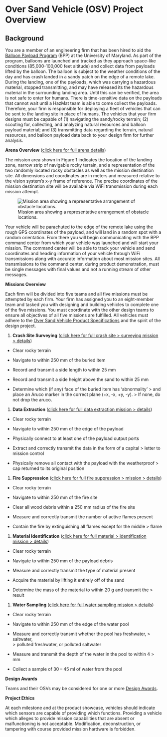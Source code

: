 # Over Sand Vehicle (OSV) Project Overview

## Background

You are a member of an engineering firm that has been hired to aid the [<u>Balloon Payload Program</u>](https://md.spacegrant.org/mdsgc-programs/balloon-payload-program/) (BPP) at the University of Maryland. As part of the program, balloons are launched and tracked as they approach space-like conditions (85,000-100,000 feet altitude) and collect data from payloads lifted by the balloon. The balloon is subject to the weather conditions of the day and has crash landed in a sandy patch on the edge of a remote lake. During the landing, one of the payloads, which was carrying a hazardous material, stopped transmitting, and may have released its the hazardous material in the surrounding landing area. Until this can be verified, the area is not safe to enter for humans. There is time-sensitive data on the payloads that cannot wait until a HazMat team is able to come collect the payloads. Therefore, your firm is responsible for deploying a fleet of vehicles that can be sent to the landing site in place of humans. The vehicles that your firm designs must be capable of (1) navigating the sandy/rocky terrain; (2) scouting for, collecting, and analyzing natural resources and balloon payload material; and (3) transmitting data regarding the terrain, natural resources, and balloon payload data back to your design firm for further analysis.

**Arena Overview** ([click here for full arena details](https://docs.google.com/document/d/1-Hc7P9rkwyJ6X7_Mm3Z7xfE5JGnzZCIv2vq7lUC7h7Y/edit?usp=sharing))

The mission area shown in Figure 1 indicates the location of the landing zone, narrow strip of navigable rocky terrain, and a representation of the two randomly located rocky obstacles as well as the mission destination site. All dimensions and coordinates are in meters and measured relative to the vision system's x-y frame of reference. The precise coordinates of the mission destination site will be available via WiFi transmission during each mission attempt.

![Mission area showing a representative arrangement of obstacle locations.](./media/image1.jpg)

Your vehicle will be parachuted to the edge of the remote lake using the rough GPS coordinates of the payload, and will land in a random spot with a random orientation. From there you will begin communicating with the BPP command center from which your vehicle was launched and will start your mission. The command center will be able to track your vehicle and send coordinates and heading information of your vehicle through WiFi transmissions along with accurate information about most mission sites. All transmissions to the command center, during product demonstration, must be single messages with final values and not a running stream of other messages.

**Missions Overview**

Each firm will be divided into five teams and all five missions must be attempted by each firm. Your firm has assigned you to an eight-member team and tasked you with designing and building vehicles to complete one of the five missions. You must coordinate with the other design teams to ensure all objectives of all five missions are fulfilled. All vehicles must adhere to the [<u>Over Sand Vehicle Product Specifications</u>](https://docs.google.com/document/d/1NQLZvbwKb3WUYqVuhtf1VYOpQDceTFqGFHGXvG0mAz8/edit?usp=sharing) and the spirit of the design project.

1.  **Crash Site Surveying** ([<u>click here for full crash site > surveying mission > details</u>](https://docs.google.com/document/d/1E5oA_ECepsz8FMyAH7S-EPxRqDnXAmXXL7-jkVfSW0A/edit?usp=sharing))

-   Clear rocky terrain

-   Navigate to within 250 mm of the buried item

-   Record and transmit a side length to within 25 mm

-   Record and transmit a side height above the sand to within 25 mm

-   Determine which (if any) face of the buried item has 'abnormality' > and place an Aruco marker in the correct plane (+x, -x, +y, -y). > If none, do not drop the aruco.

1.  **Data Extraction** ([<u>click here for full data extraction mission > details</u>](https://docs.google.com/document/d/1qIB698WyLYIIjUsvJ86Vpojcwn2ZKfV4lf1grHEC8-c/edit?usp=sharing))

-   Clear rocky terrain

-   Navigate to within 250 mm of the edge of the payload

-   Physically connect to at least one of the payload output ports

-   Extract and correctly transmit the data in the form of a capital > letter to mission control

-   Physically remove all contact with the payload with the weatherproof > cap returned to its original position

1.  **Fire Suppression** ([<u>click here for full fire suppression > mission > details</u>](https://docs.google.com/document/d/1IWeIomRVEpPVLiHpm_bRgOYbGoPHEdNCctmCcJoRv-Q/edit?usp=sharing))

-   Clear rocky terrain

-   Navigate to within 250 mm of the fire site

-   Clear all wood debris within a 250 mm radius of the fire site

-   Measure and correctly transmit the number of active flames present

-   Contain the fire by extinguishing all flames except for the middle > flame

1.  **Material Identification** ([<u>click here for full material > identification mission > details</u>](https://docs.google.com/document/d/1IlN6SNC8P64TDDaccrwKho1TyrswsfotBSnpKMy-cGc/edit?usp=sharing))

-   Clear rocky terrain

-   Navigate to within 250 mm of the payload debris

-   Measure and correctly transmit the type of material present

-   Acquire the material by lifting it entirely off of the sand

-   Determine the mass of the material to within 20 g and transmit the > result

1.  **Water Sampling** ([<u>click here for full water sampling mission > details</u>](https://docs.google.com/document/d/1JbJ0NeP2qdxii9F3J787bd-KwNJ1d65Vd-511XUuUVM/edit?usp=sharing))

-   Clear rocky terrain

-   Navigate to within 250 mm of the edge of the water pool

-   Measure and correctly transmit whether the pool has freshwater, > saltwater,\
    \> polluted freshwater, or polluted saltwater

-   Measure and transmit the depth of the water in the pool to within 4 > mm

-   Collect a sample of 30 -- 45 ml of water from the pool

**Design Awards**

Teams and their OSVs may be considered for one or more [<u>Design Awards</u>](https://docs.google.com/document/d/113I5rp7XIQWljgvf9lSPiDWo75gFPPVJcZ0dgullJBY/edit?usp=sharing).

**Project Ethics**

At each milestone and at the product showcase, vehicles should indicate which sensors are capable of providing which functions. Providing a vehicle which alleges to provide mission capabilities that are absent or malfunctioning is not acceptable. Modification, deconstruction, or tampering with course provided mission hardware is forbidden.
